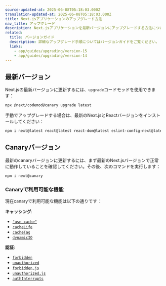 ```yaml
---
source-updated-at: 2025-06-08T05:18:03.000Z
translation-updated-at: 2025-06-08T05:18:03.000Z
title: Next.jsアプリケーションのアップグレード方法
nav_title: アップグレード
description: Next.jsアプリケーションを最新バージョンにアップグレードする方法について学びます。
related:
  title: バージョンガイド
  description: 詳細なアップグレード手順についてはバージョンガイドをご覧ください。
  links:
    - app/guides/upgrading/version-15
    - app/guides/upgrading/version-14
---
```


## 最新バージョン

Next.jsの最新バージョンに更新するには、`upgrade`コードモッドを使用できます：

```bash filename="Terminal"
npx @next/codemod@canary upgrade latest
```

手動でアップグレードする場合は、最新のNext.jsとReactバージョンをインストールしてください：

```bash filename="Terminal"
npm i next@latest react@latest react-dom@latest eslint-config-next@latest
```

## Canaryバージョン

最新のcanaryバージョンに更新するには、まず最新のNext.jsバージョンで正常に動作していることを確認してください。その後、次のコマンドを実行します：

```bash filename="Terminal"
npm i next@canary
```

### Canaryで利用可能な機能

現在canaryで利用可能な機能は以下の通りです：

**キャッシング**:

- [`"use cache"`](/docs/app/api-reference/directives/use-cache)
- [`cacheLife`](/docs/app/api-reference/functions/cacheLife)
- [`cacheTag`](/docs/app/api-reference/functions/cacheTag)
- [`dynamicIO`](/docs/app/api-reference/config/next-config-js/dynamicIO)

**認証**:

- [`forbidden`](/docs/app/api-reference/functions/forbidden)
- [`unauthorized`](/docs/app/api-reference/functions/unauthorized)
- [`forbidden.js`](/docs/app/api-reference/file-conventions/forbidden)
- [`unauthorized.js`](/docs/app/api-reference/file-conventions/unauthorized)
- [`authInterrupts`](/docs/app/api-reference/config/next-config-js/authInterrupts)